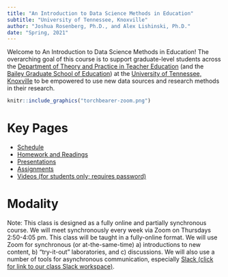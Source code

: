 ```yaml
---
title: "An Introduction to Data Science Methods in Education"
subtitle: "University of Tennessee, Knoxville"
author: "Joshua Rosenberg, Ph.D., and Alex Lishinski, Ph.D."
date: "Spring, 2021"
---
```


Welcome to An Introduction to Data Science Methods in Education! The overarching goal of this course is to support graduate-level students across the [Department of Theory and Practice in Teacher Education](https://tpte.utk.edu/) (and the [Bailey Graduate School of Education](https://gse.utk.edu/about-gse/)) at the [University of Tennessee, Knoxville](http://utk.edu/) to be empowered to use new data sources and research methods in their research. 

```r
knitr::include_graphics("torchbearer-zoom.png")
```

# Key Pages

- [Schedule](schedule.html)
- [Homework and Readings](homework.html)
- [Presentations](presentations.html)
- [Assignments](assignments.html)
- [Videos (for students only; requires password)](videos.html)

# Modality

Note: This class is designed as a fully online and partially synchronous course. We will meet synchronously every week via Zoom on Thursdays 2:50-4:05 pm. This class will be taught in a fully-online format. We will use Zoom for synchronous (or at-the-same-time) a) introductions to new content, b) “try-it-out” laboratories, and c) discussions. We will also use a number of tools for asynchronous communication, especially [Slack (click for link to our class Slack workspace)](https://datascienceinedu.slack.com/).

